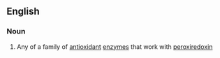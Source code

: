 ==English==

===Noun===
{{en-noun}}

# {{lb|en|enzyme}} Any of a family of [[antioxidant]] [[enzyme]]s that work with [[peroxiredoxin‎]]